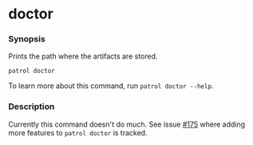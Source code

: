# doctor

### Synopsis

Prints the path where the artifacts are stored.

```
patrol doctor
```

To learn more about this command, run `patrol doctor --help`.

### Description

Currently this command doesn't do much. See issue [#175] where adding more
features to `patrol doctor` is tracked.

[#175]: https://github.com/leancodepl/patrol/issues/175
